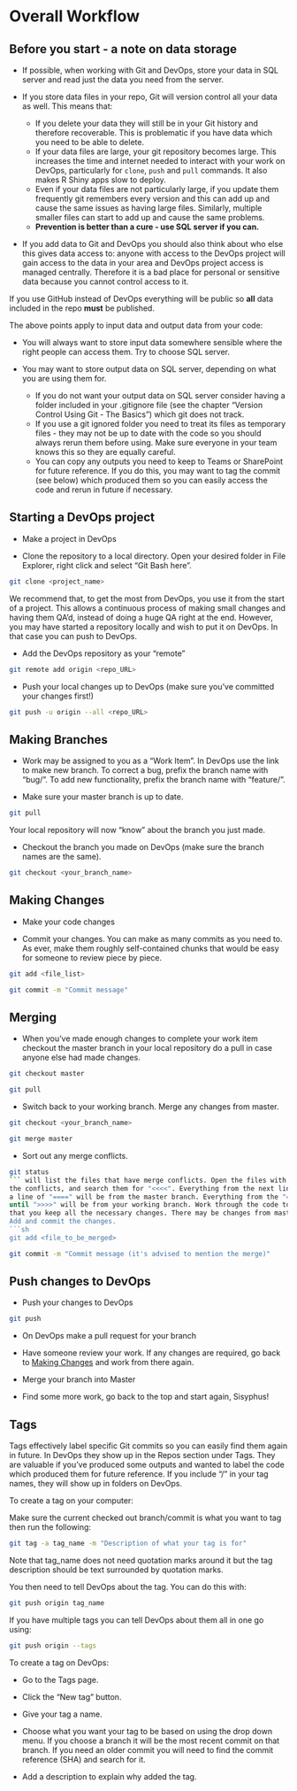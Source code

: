 # Overall Workflow

## Before you start - a note on data storage

- If possible, when working with Git and DevOps, store your data in SQL server and read just the data you need from the server.

- If you store data files in your repo, Git will version control all your data as well. This means that:
  + If you delete your data they will still be in your Git history and therefore recoverable. This is problematic if you have data which you need to be able to delete.
  + If your data files are large, your git repository becomes large. This increases the time and internet needed to interact with your work on DevOps, particularly for `clone`, `push` and `pull` commands. It also makes R Shiny apps slow to deploy.
  + Even if your data files are not particularly large, if you update them frequently git remembers every version and this can add up and cause the same issues as having large files. Similarly, multiple smaller files can start to add up and cause the same problems.
  + **Prevention is better than a cure - use SQL server if you can.**
  
- If you add data to Git and DevOps you should also think about who else this gives data access to: anyone with access to the DevOps project will gain access to the data in your area and DevOps project access is managed centrally. Therefore it is a bad place for personal or sensitive data because you cannot control access to it.

:::: {.infoboxred .exclamation data-latex=”excalamation”}

If you use GitHub instead of DevOps everything will be public so **all** data included in the repo **must** be published.

::::

The above points apply to input data and output data from your code:

- You will always want to store input data somewhere sensible where the right people can access them. Try to choose SQL server.

- You may want to store output data on SQL server, depending on what you are using them for.
  + If you do not want your output data on SQL server consider having a folder included in your .gitignore file (see the chapter "Version Control Using Git - The Basics") which git does not track.
  + If you use a git ignored folder you need to treat its files as temporary files - they may not be up to date with the code so you should always rerun them before using. Make sure everyone in your team knows this so they are equally careful.
  + You can copy any outputs you need to keep to Teams or SharePoint for future reference. If you do this, you may want to tag the commit (see below) which produced them so you can easily access the code and rerun in future if necessary.

## Starting a DevOps project

- Make a project in DevOps

- Clone the repository to a local directory. Open your desired folder in File Explorer, right click and select "Git Bash here".
```sh
git clone <project_name>
```

We recommend that, to get the most from DevOps, you use it from the start of a project. This allows a continuous process of making small changes and having them QA'd, instead of doing a huge QA right at the end. However, you may have started a repository locally and wish to put it on DevOps. In that case you can push to DevOps.

- Add the DevOps repository as your "remote"
```sh
git remote add origin <repo_URL>
```

- Push your local changes up to DevOps (make sure you've committed your changes first!)
```sh
git push -u origin --all <repo_URL>
```

## Making Branches

- Work may be assigned to you as a "Work Item". In DevOps use the link to make new branch. To correct a bug, prefix the branch name with "bug/". To add new functionality, prefix the branch name with "feature/".

- Make sure your master branch is up to date.
```sh 
git pull
```
Your local repository will now "know" about the branch you just made.

- Checkout the branch you made on DevOps (make sure the branch names are the same).
```sh 
git checkout <your_branch_name>
```

## Making Changes

- Make your code changes

- Commit your changes. You can make as many commits as you need to. As ever, make 
them roughly self-contained chunks that would be easy for someone to review piece by piece.
```sh
git add <file_list>
```
```sh
git commit -m "Commit message"
```

## Merging
- When you've made enough changes to complete your work item checkout the master 
branch in your local repository do a pull in case anyone else had made changes.
```sh 
git checkout master
```
```sh 
git pull
```

- Switch back to your working branch. Merge any changes from master.
```sh 
git checkout <your_branch_name>
```
```sh 
git merge master
```

- Sort out any merge conflicts.
```sh 
git status
``` will list the files that have merge conflicts. Open the files with 
the conflicts, and search them for "<<<<". Everything from the next line up until 
a line of "====" will be from the master branch. Everything from the "====" line 
until ">>>>" will be from your working branch. Work through the code to make sure 
that you keep all the necessary changes. There may be changes from master and your branch that you want to keep, so don't just idly delete things!
Add and commit the changes.
```sh 
git add <file_to_be_merged>
```
```sh 
git commit -m "Commit message (it's advised to mention the merge)"
```

## Push changes to DevOps

- Push your changes to DevOps
```sh 
git push
```

- On DevOps make a pull request for your branch

- Have someone review your work. If any changes are required, go back to [Making Changes](#making-changes) and work from there again.

- Merge your branch into Master

- Find some more work, go back to the top and start again, Sisyphus!

## Tags

Tags effectively label specific Git commits so you can easily find them again in future. In DevOps they show up in the Repos section under Tags. They are valuable if you've produced some outputs and wanted to label the code which produced them for future reference. If you include "/" in your tag names, they will show up in folders on DevOps.

To create a tag on your computer:

Make sure the current checked out branch/commit is what you want to tag then run the following:

```sh
git tag -a tag_name -m "Description of what your tag is for"

```
Note that tag_name does not need quotation marks around it but the tag description should be text surrounded by quotation marks.

You then need to tell DevOps about the tag. You can do this with:
```sh
git push origin tag_name
```

If you have multiple tags you can tell DevOps about them all in one go using:
```sh
git push origin --tags
```


To create a tag on DevOps:

- Go to the Tags page.

- Click the "New tag" button.

- Give your tag a name.

- Choose what you want your tag to be based on using the drop down menu. If you choose a branch it will be the most recent commit on that branch. If you need an older commit you will need to find the commit reference (SHA) and search for it.

- Add a description to explain why added the tag.